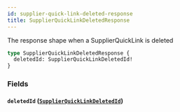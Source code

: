 ```yaml
---
id: supplier-quick-link-deleted-response
title: SupplierQuickLinkDeletedResponse
---
```



The response shape when a SupplierQuickLink is deleted


```graphql
type SupplierQuickLinkDeletedResponse {
  deletedId: SupplierQuickLinkDeletedId!
}
```


### Fields

#### `deletedId` ([`SupplierQuickLinkDeletedId`](/developers/supplier-apis/supply-api/graphql/reference/objects/supplier-quick-link-deleted-id))






